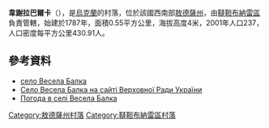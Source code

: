 {{coord|45|51|10|N|30|2|28|E|scale:30000|display=title}}

'''韋謝拉巴爾卡'''（{{lang-uk|Весела Балка}}），是[[烏克蘭|烏克蘭]]的村落，位於該國西南部[[敖德薩州|敖德薩州]]，由[[韃靼布納雷區|韃靼布納雷區]]負責管轄，始建於1787年，面積0.55平方公里，海拔高度4米，2001年人口237，人口密度每平方公里430.91人。

==參考資料==
* [http://w1.c1.rada.gov.ua/pls/z7502/A005?rf7571=23335 село Весела Балка]{{dead link|date=2018年2月 |bot=InternetArchiveBot |fix-attempted=yes }}
* [http://w1.c1.rada.gov.ua/pls/z7502/A005?rf7571=23335 Село Весела Балка на сайті Верховної Ради України]{{dead link|date=2018年2月 |bot=InternetArchiveBot |fix-attempted=yes }}
* [http://weather.in.ua/ua/odesskaja/3330 Погода в селі Весела Балка] {{Wayback|url=http://weather.in.ua/ua/odesskaja/3330 |date=20150210170905 }}

{{DEFAULTSORT:Весела Балка}}
[[Category:敖德薩州村落|Category:敖德薩州村落]]
[[Category:韃靼布納雷區村落|Category:韃靼布納雷區村落]]


{{Odessa-geo-stub}}